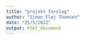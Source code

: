 ```yaml
---
title: "projekt forslag"
author: "Simon Fløj Thomsen"
date: "25/5/2022"
output: html_document
---
```





